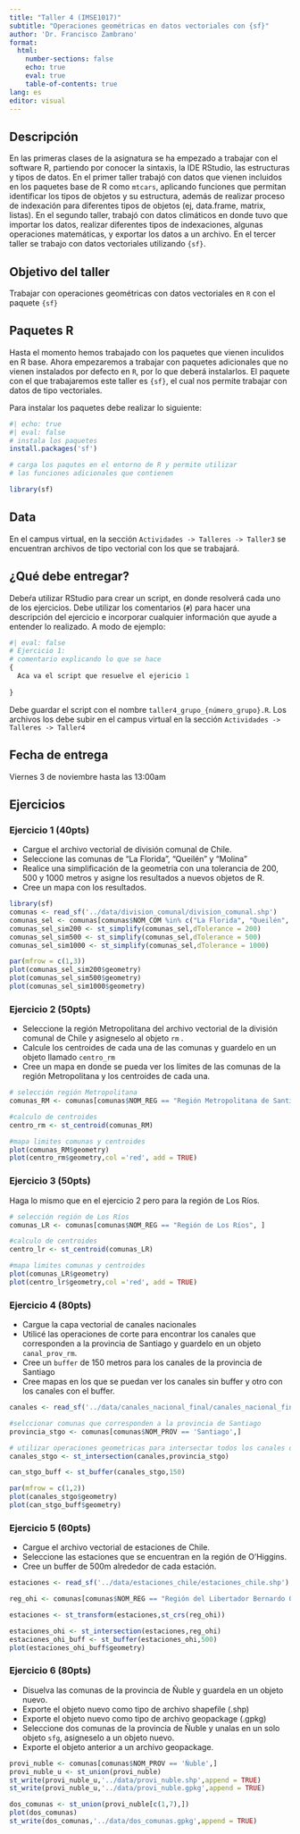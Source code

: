 ```yaml
---
title: "Taller 4 (IMSE1017)"
subtitle: "Operaciones geométricas en datos vectoriales con {sf}"
author: 'Dr. Francisco Zambrano'
format: 
  html:
    number-sections: false
    echo: true
    eval: true
    table-of-contents: true
lang: es
editor: visual
---
```


## Descripción

En las primeras clases de la asignatura se ha empezado a trabajar con el software R, partiendo por conocer la sintaxis, la IDE RStudio, las estructuras y tipos de datos. En el primer taller trabajó con datos que vienen incluidos en los paquetes base de R como `mtcars`, aplicando funciones que permitan identificar los tipos de objetos y su estructura, además de realizar proceso de indexación para diferentes tipos de objetos (ej, data.frame, matrix, listas). En el segundo taller, trabajó con datos climáticos en donde tuvo que importar los datos, realizar diferentes tipos de indexaciones, algunas operaciones matemáticas, y exportar los datos a un archivo. En el tercer taller se trabajo con datos vectoriales utilizando `{sf}`.

## Objetivo del taller

Trabajar con operaciones geométricas con datos vectoriales en `R` con el paquete `{sf}`

## Paquetes R

Hasta el momento hemos trabajado con los paquetes que vienen inculidos en R base. Ahora empezaremos a trabajar con paquetes adicionales que no vienen instalados por defecto en `R`, por lo que deberá instalarlos. El paquete con el que trabajaremos este taller es `{sf}`, el cual nos permite trabajar con datos de tipo vectoriales.

Para instalar los paquetes debe realizar lo siguiente:

```r
#| echo: true
#| eval: false
# instala los paquetes
install.packages('sf')

# carga los paqutes en el entorno de R y permite utilizar 
# las funciones adicionales que contienen

library(sf)
```

## Data

En el campus virtual, en la sección `Actividades -> Talleres -> Taller3` se encuentran archivos de tipo vectorial con los que se trabajará.

## ¿Qué debe entregar?

Debeŕa utilizar RStudio para crear un script, en donde resolverá cada uno de los ejercicios. Debe utilizar los comentarios (`#`) para hacer una descripción del ejercicio e incorporar cualquier información que ayude a entender lo realizado. A modo de ejemplo:

```r
#| eval: false
# Ejercicio 1:
# comentario explicando lo que se hace
{
  Aca va el script que resuelve el ejericio 1
  
}
```

Debe guardar el script con el nombre `taller4_grupo_{número_grupo}.R`. Los archivos los debe subir en el campus virtual en la sección `Actividades -> Talleres -> Taller4`

## Fecha de entrega

Viernes 3 de noviembre hasta las 13:00am

## Ejercicios

### Ejercicio 1 (40pts)

-   Cargue el archivo vectorial de división comunal de Chile.
-   Seleccione las comunas de "La Florida", "Queilén" y "Molina"
-   Realice una simplificación de la geometria con una tolerancia de 200, 500 y 1000 metros y asigne los resultados a nuevos objetos de R.
-   Cree un mapa con los resultados.

```r
library(sf)
comunas <- read_sf('../data/division_comunal/division_comunal.shp')
comunas_sel <- comunas[comunas$NOM_COM %in% c("La Florida", "Queilén", "Molina"),]
comunas_sel_sim200 <- st_simplify(comunas_sel,dTolerance = 200)
comunas_sel_sim500 <- st_simplify(comunas_sel,dTolerance = 500)
comunas_sel_sim1000 <- st_simplify(comunas_sel,dTolerance = 1000)

par(mfrow = c(1,3))
plot(comunas_sel_sim200$geometry)
plot(comunas_sel_sim500$geometry)
plot(comunas_sel_sim1000$geometry)
```

### Ejercicio 2 (50pts)

-   Seleccione la región Metropolitana del archivo vectorial de la división comunal de Chile y asigneselo al objeto `rm` .
-   Calcule los centroides de cada una de las comunas y guardelo en un objeto llamado `centro_rm`
-   Cree un mapa en donde se pueda ver los límites de las comunas de la región Metropolitana y los centroides de cada una.

```r
# selección región Metropolitana
comunas_RM <- comunas[comunas$NOM_REG == "Región Metropolitana de Santiago", ]

#calculo de centroides
centro_rm <- st_centroid(comunas_RM)

#mapa limites comunas y centroides
plot(comunas_RM$geometry)
plot(centro_rm$geometry,col ='red', add = TRUE)
```

### Ejercicio 3 (50pts)

Haga lo mismo que en el ejercicio 2 pero para la región de Los Ríos.

```r
# selección región de Los Ríos
comunas_LR <- comunas[comunas$NOM_REG == "Región de Los Ríos", ]

#calculo de centroides
centro_lr <- st_centroid(comunas_LR)

#mapa limites comunas y centroides
plot(comunas_LR$geometry)
plot(centro_lr$geometry,col ='red', add = TRUE)
```

### Ejercicio 4 (80pts)

-   Cargue la capa vectorial de canales nacionales
-   Utilicé las operaciones de corte para encontrar los canales que corresponden a la provincia de Santiago y guardelo en un objeto `canal_prov_rm`.
-   Cree un `buffer` de 150 metros para los canales de la provincia de Santiago
-   Cree mapas en los que se puedan ver los canales sin buffer y otro con los canales con el buffer.

```r
canales <- read_sf('../data/canales_nacional_final/canales_nacional_final.shp')

#selccionar comunas que corresponden a la provincia de Santiago
provincia_stgo <- comunas[comunas$NOM_PROV == 'Santiago',]

# utilizar operaciones geometricas para intersectar todos los canales de Chile con la provincia de Santiago
canales_stgo <- st_intersection(canales,provincia_stgo)

can_stgo_buff <- st_buffer(canales_stgo,150)

par(mfrow = c(1,2))
plot(canales_stgo$geometry)
plot(can_stgo_buff$geometry)
```

### Ejercicio 5 (60pts)

-   Cargue el archivo vectorial de estaciones de Chile.
-   Seleccione las estaciones que se encuentran en la región de O'Higgins.
-   Cree un buffer de 500m alrededor de cada estación.

```r
estaciones <- read_sf('../data/estaciones_chile/estaciones_chile.shp')

reg_ohi <- comunas[comunas$NOM_REG == "Región del Libertador Bernardo O'Higgins", ]

estaciones <- st_transform(estaciones,st_crs(reg_ohi))

estaciones_ohi <- st_intersection(estaciones,reg_ohi)
estaciones_ohi_buff <- st_buffer(estaciones_ohi,500)
plot(estaciones_ohi_buff$geometry)
```

### Ejercicio 6 (80pts)

-   Disuelva las comunas de la provincia de Ñuble y guardela en un objeto nuevo.
-   Exporte el objeto nuevo como tipo de archivo shapefile (.shp)
-   Exporte el objeto nuevo como tipo de archivo geopackage (.gpkg)
-   Seleccione dos comunas de la provincia de Ñuble y unalas en un solo objeto `sfg`, asigneselo a un objeto nuevo.
-   Exporte el objeto anterior a un archivo geopackage.

```r
provi_nuble <- comunas[comunas$NOM_PROV == 'Ñuble',]
provi_nuble_u <- st_union(provi_nuble)
st_write(provi_nuble_u,'../data/provi_nuble.shp',append = TRUE)
st_write(provi_nuble_u,'../data/provi_nuble.gpkg',append = TRUE)

dos_comunas <- st_union(provi_nuble[c(1,7),])
plot(dos_comunas)
st_write(dos_comunas,'../data/dos_comunas.gpkg',append = TRUE)
```
